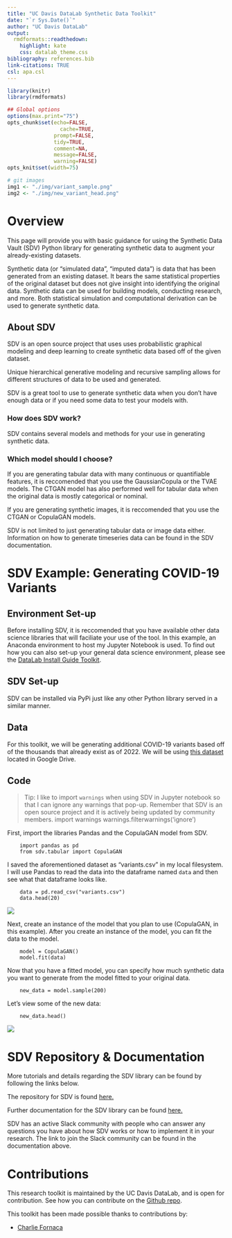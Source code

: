 ```yaml
---
title: "UC Davis DataLab Synthetic Data Toolkit"
date: "`r Sys.Date()`"
author: "UC Davis DataLab"
output:
  rmdformats::readthedown:
    highlight: kate
    css: datalab_theme.css
bibliography: references.bib
link-citations: TRUE
csl: apa.csl
---
```


```r
library(knitr)
library(rmdformats)

## Global options
options(max.print="75")
opts_chunk$set(echo=FALSE,
	             cache=TRUE,
               prompt=FALSE,
               tidy=TRUE,
               comment=NA,
               message=FALSE,
               warning=FALSE)
opts_knit$set(width=75)
```

```r
# git images
img1 <- "./img/variant_sample.png"
img2 <- "./img/new_variant_head.png"

```

# Overview

This page will provide you with basic guidance for using the Synthetic Data Vault (SDV) Python library for generating synthetic data to augment your already-existing datasets. 

Synthetic data (or "simulated data", "imputed data") is data that has been generated from an existing dataset. It bears the same statistical properties of the original dataset but does not give insight into identifying the original data. Synthetic data can be used for building models, conducting research, and more. Both statistical simulation and computational derivation can be used to generate synthetic data. 

## About SDV

SDV is an open source project that uses uses probabilistic graphical modeling and deep learning to create synthetic data based off of the given dataset. 

Unique hierarchical generative modeling and recursive sampling allows for different structures of data to be used and generated. 

SDV is a great tool to use to generate synthetic data when you don't have enough data or if you need some data to test your models with. 

### How does SDV work? 

SDV contains several models and methods for your use in generating synthetic data. 

### Which model should I choose? 

If you are generating tabular data with many continuous or quantifiable features, it is reccomended that you use the GaussianCopula or the TVAE models. The CTGAN model has also performed well for tabular data when the original data is mostly categorical or nominal. 

If you are generating synthetic images, it is reccomended that you use the CTGAN or CopulaGAN models.

SDV is not limited to just generating tabular data or image data either. Information on how to generate timeseries data can be found in the SDV documentation.


# SDV Example: Generating COVID-19 Variants

## Environment Set-up

Before installing SDV, it is reccomended that you have available other data science libraries that will faciliate your use of the tool. In this example, an Anaconda environment to host my Jupyter Notebook is used. To find out how you can also set-up your general data science environment, please see the [DataLab Install Guide Toolkit](https://datalab.ucdavis.edu/install-guide/){rel="noopener noreferrer" target="_blank"}.

## SDV Set-up

SDV can be installed via PyPi just like any other Python library served in a similar manner. 

## Data
For this toolkit, we will be generating additional COVID-19 variants based off of the thousands that already exist as of 2022. We will be using [this dataset](https://drive.google.com/file/d/1DyF9PdMbFQgiValuHtxSls34gdaY5067/view?usp=sharing){rel="noopener noreferrer" target="_blank"} located in Google Drive. 

## Code 

> Tip: I like to import `warnings` when using SDV in Jupyter notebook so that I can ignore any warnings that pop-up. Remember that SDV is an open source project and it is actively being updated by community members.
        import warnings
        warnings.filterwarnings('ignore')

First, import the libraries Pandas and the CopulaGAN model from SDV.

        import pandas as pd
        from sdv.tabular import CopulaGAN

I saved the aforementioned dataset as "variants.csv" in my local filesystem. I will use Pandas to read the data into the dataframe named  `data` and then see what that dataframe looks like.

        data = pd.read_csv("variants.csv")
        data.head(20)

![](`r img1`)

Next, create an instance of the model that you plan to use (CopulaGAN, in this example). After you create an instance of the model, you can fit the data to the model.

        model = CopulaGAN()
        model.fit(data)

Now that you have a fitted model, you can specify how much synthetic data you want to generate from the model fitted to your original data.

        new_data = model.sample(200)

Let's view some of the new data:

        new_data.head()

![](`r img2`)

# SDV  Repository & Documentation

More tutorials and details regarding the SDV library can be found by following the links below. 

The repository for SDV is found [here.](https://github.com/sdv-dev/SDV){rel="noopener noreferrer" target="_blank"}

Further documentation for the SDV library can be found [here.](https://sdv.dev/SDV/){rel="noopener noreferrer" target="_blank"}

SDV has an active Slack community with people who can answer any questions you have about how SDV works or how to implement it in your research. The link to join the Slack community can be found in the documentation above. 


# Contributions

This research toolkit is maintained by the UC Davis DataLab, and is open for contribution. See how you can contribute on the [Github repo](https://github.com/ucdavisdatalab/research-toolkits){rel="noopener noreferrer" target="_blank"}.

This toolkit has been made possible thanks to contributions by:

* [Charlie Fornaca](https://cup-of-char.com/){rel="noopener noreferrer" target="_blank"}
